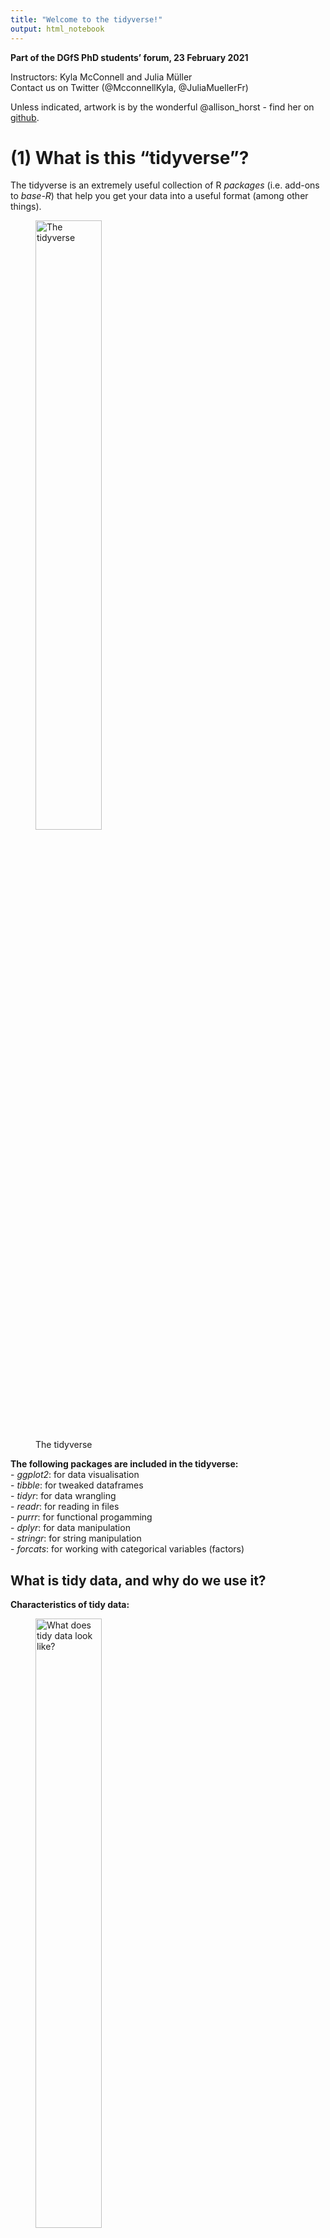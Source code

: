 ```yaml
---
title: "Welcome to the tidyverse!"
output: html_notebook
---
```


**Part of the DGfS PhD students' forum, 23 February 2021**

Instructors: Kyla McConnell and Julia Müller  
Contact us on Twitter (@McconnellKyla, @JuliaMuellerFr)  

Unless indicated, artwork is by the wonderful @allison_horst - find her on [github](https://github.com/allisonhorst/stats-illustrations).


# (1) What is this "tidyverse"?

The tidyverse is an extremely useful collection of R *packages* (i.e. add-ons to *base-R*) that help you get your data into a useful format (among other things).

![The tidyverse](img/tidyverse_celestial.png){width=50%}

**The following packages are included in the tidyverse:**  
- *ggplot2*: for data visualisation  
- *tibble*: for tweaked dataframes  
- *tidyr*: for data wrangling  
- *readr*: for reading in files  
- *purrr*: for functional progamming  
- *dplyr*: for data manipulation  
- *stringr*: for string manipulation  
- *forcats*: for working with categorical variables (factors)  


## What is tidy data, and why do we use it?

**Characteristics of tidy data:**  

![What does tidy data look like?](img/tidydata_1.jpg){width=50%}

**Why this format?**  
- a lot of wrangling commands are based on the assumption that your data is tidy 
- is expected for many statistical models
- works best for plotting 
- "Tidy datasets are all alike, but every messy dataset is messy in its own way" Hadley Wickham

![Why use tidy data?](img/tidydata_3.jpg){width=50%}


# (2) R basics

## Installing and loading packages

- Install a new package with `install.packages("PACKAGENAME")` or through the Packages pane (bottom right) - only if you haven't used a package before
- Every time you start a new R session, load the package(s) you need with `library()` near the top of the script

```r
library(tidyverse)
```
As you can see when loading the tidyverse package, it's actually a family/collection of packages.


## Variables

Variables: give name/label to output, saves it (can be used anywhere below in current script)

name_of_variable <- code

For example:
```r
fav_number <- 12

fav_number * 3

worst_number <- 7

difference <- fav_number - worst_number

difference
```

## Data types

- Data types -- how R interprets the input you give it
- Figure out what type something is with `class()` 

```r
class(8.8)

class(double_number)
```

- Numbers generally treated as *numeric* -> can include decimals 

- *integer* allows only whole numbers -> can force numbers into this form with `as.integer()`
  - this will truncate the decimal (cut it off), not round
  - round with `round()`

```r
as.integer(8.8)

integer_variable <- as.integer(8.8)
integer_variable

class(integer_variable)

round(8.8)
```

- *character* is text, always enclosed in either double or single quotation marks 

```r
class('hello')
```

- *logical* can be either TRUE or FALSE, nothing else. 

test if something is identical with ==
test if something is not identical with !=
test if something is greater than with > or less than with <
or try greater than or equals to >= or less than or equal to with <=

```r
7 < 8

"dog" == "dogs"

8.8 >= 5.6

logic_test <- "seven" == 7

class(logic_test)
```

*factor* - string variables that should be treated as categories / distinct levels of a grouping -> will become more relevant when we work with datasets


## Vectors

Special variable type: *vector* -- contains multiple items of the same type, enclosed in the syntax `c()`

- command `length()` returns number of items in the vector

```r
grocery_list <- c("apples", "bananas", "bread", "orange juice")

length(grocery_list)
```

You can also do "vector-wise" operations:
```r
my_numbers <- c(12, 14, 26, 57, 82)

my_numbers + 2
```

Mathematical operation is "broadcast" to each item

Add/subtract/multiply/divide a vector by another vector: items matched up one at a time in a loop

You can also take a certain item from a vector using square brackets. For example, take the first item:

```r
my_numbers[5]
```


# (3) Communicating with R

## Understanding warnings and errors
R will often "talk" to you when you're running code. For example, when you install a package, it'll tell you e.g. where it is downloading a package from, and when it's done. Similarly, when you loaded the tidyverse collection of packages, R listed them all. That's nothing to worry about!

When there's a mistake in the code (e.g. misspelling a variable name, forgetting to close quotation marks or brackets), R will give an *error* and be unable to run the line. The error message will give you important information about what went wrong.
```r
hello <- "hi"
Hello
```

In contrast, *warnings* are shown when R thinks there could be an issue with your code or input, but it still runs the line. R is generally just telling you that you MIGHT be making a logical error, not that the code is impossible.

```r
c(1, 2, 3) + c(1, 2)
```


## Reading function documentation
We'll get to know a number of R *functions* today. These functions can take one or more `arguments`. As an example, let's try out the `say()` function from the cowsay package.

First, (install and) load the cowsay package:
```r
# install.packages("cowsay")
library(cowsay)
```

Try the following code:
```r
say(
  what = "Good luck learning R!", 
  by = "rabbit")
```

We can see that this function has the `what` argument (what should be said?) and the `by` argument (which animal should say it?). But what other options are there for this command - which other animals, for example, or can you change the colour? To see the documentation for the `say` command, you can either run this line of code:
```r
?say
```
...or type in `say` in the Help tab on the bottom right.

This will show you the documentation for the command.

- *Usage* shows an overview of the function arguments and their defaults (e.g. if you typed in `say()` without any arguments in the brackets, you'd get the defaults, i.e. a cat saying "Hello world!")
```r
say()
```

- *Arguments* provides more information on each argument. 
Arguments are the options you can use within a function.
- what
- by 
- type
- what_color
etc. 
Each of these can be fed the `say()` function to slightly alter what it does.

- *Examples* at the bottom of the help page lists a few examples you can copy-paste into your code to better understand how a function works.

Don't worry if you don't understand everything in the documentation when you're first starting out. Just try to get an idea for which arguments there are and which options for those arguments. It's good practice to look at help documents often -- this will also help you get more efficient at extracting the info you need from them.

### Try it out
Call the `say()` function including the arguments what, by, and what_color. Try at least a few different options for each of these and find your favorite look. Try using "random" with the argument "by" or "catfact" or "fortune" with the argument "what".
```r

```


# (4) Reading in data
What type of file are you working with? Specifically, what's used to separate the values in the different columns? To find out, open the file in a text editor. Common options are either commas or semicolons (in which cases, the file often has the ending .csv) or tabs (often .txt files).
Where is the file saved? If you are working in a Markdown and the data file is saved in the same location as the script file, you can use the name of the file with its ending, e.g. "new_data.csv" or "final_data.txt". This is possible because RMarkdown automatically sets the working directory, i.e. the location R tries to find the file, to where it is saved. This is very convenient especially when you share your script and data. Your contributor doesn't need to type in any long paths but can directly start working.
If the file is saved in a subfolder called "data", use  "data/example_file.csv"). ../ allows you to go backwards one folder.

If you're working in a script, use `setwd()` (e.g.: `setwd(~Documents/PhD/Rscripts/...)` or `setwd(C:/Documents...)`), or Session -> Set Working Directory -> Choose Directory...)

The commands to read in a file are:
- base-R: `read.csv()` and `read.tsv()`
  - tidyverse (improvements, reads as tibble instead of dataframe): `read_csv()` and `read_tsv()`
    - must have tidyverse installed and loaded with a `library()` call
    - `read_csv2()` for semicolon-separated csv 
    - `read_delim(file, delim)` for any other delimiters
    
*Save the output to a variable using <- *

So reading in data tends to follow this pattern:
```r
name_of_data_in_R <- read_csv("data_file.csv") # equivalent to
name_of_data_in_R <- read_delim("data_file.csv", delim = ",")

name_of_data_in_R <- read_csv2("data_file.csv") # equivalent to
name_of_data_in_R <- read_delim("data_file.csv", delim = ";")

name_of_data_in_R <- read_tsv("data_file.txt") # tab-separated file
```


#### A note on the data we'll use today
We've tried to tailor the workshop to be relevant to the kinds of data many of you said you used in the pre-workshop survey, so we'll start with self-paced reading data (which looks fairly similar to eye-tracking data, another common response), and later use examples of corpus data and a questionnaire output. However, everything we discuss is useful for any kind of data!
We're also providing several files for you to practise on later, so you can pick data that looks closest to what you're actually working with.

Let's read in a small self-paced reading dataset (saved in the data folder, so we need to add `data/` to tell R that):
```r
spr_data <- read_csv("data/spr_example.csv")
```

## Dataframes and tibbles: What's the difference?
We already know one command set from the tidyverse: `read_csv()` and `read_tsv()`. These are used to read in data, and they return a structure called the "tibble". 

The tibble is the "tidyverse" version of the base-R alternative, the "data.frame". 

In practice, "data.frame"s and "tibble"s are very similar, however:
- tibbles print a few rows as default
- tibbles are made to work with the tidyverse calls to come
- tibbles don't automatically read in text columns as factors (sounds like a disadvantage but is often an advantage, more on this later)
- tibbles doesn't restrict or change column names -- if they are invalid (have spaces, start with whitespace), they can still be called, you just have to surround them with backticks ``

That's probably enough info for now, but if you want to read more about tibbles as you get more comfortable with R, here is a chapter in R for Data Science: 
https://r4ds.had.co.nz/tibbles.html


# (5) Exploring our data

Now you have a data file read in, but how do you see what's in it?

```r
head(spr_data)
```

You can change the amount of rows with the `n` *argument*: 
```r
head(spr_data, n=3)
```

Or: click name of dataframe in Environment tab
  - can also sort columns and Filter rows -- just for viewing purposes
  - bit slow if you start having huge dataframes but often a good first look

`summary()`: call it on a dataframe to get each column and useful info based on the data type. For example, numeric columns will show the min, median, max and the quartiles (25% increments).
```r
summary(spr_data)
```

#### Try it out - delete?

1. Load in the dataframe "spr_example.csv" as a tibble, i.e. using the tidyverse call `read_csv()` Make sure to save it to a variable.
2. Take a look at your dataframe in the Environment tab. 
3. Try the command `colnames()` on the variable you saved the dataframe to. What does it do?
4. We already tried the `head()` command, now try the `tail()` command. What does it do?


# (6) The pipe %>% 

One of the most noticeable features of the tidyverse is the pipe %>% (keyboard shortcut: Ctr/Cmd + Shift + M) .

The pipe takes the item before it and feeds it to the following command as the first argument. Since all tidyverse (and some non-tidyverse) functions take the dataframe as the first argument, this can be used to string together multiple functions. 

So to re-write the `head()` function with the pipe:
```r
spr_data %>% 
  head()
```

This produces the exact same output as `head(spr_data)`. Why would this be useful?

Compare the following lines of pseudocode, which would produce the same output:

A.
bop(
  scoop(
    hop(foo_foo, through = forest),
    up = field_mice
  ), 
  on = head
)


B.
foo_foo %>%
  hop(through = forest) %>%
  scoop(up = field_mice) %>%
  bop(on = head)
  
You can see that the version with the pipe is easier to read when more than one function is called on the same dataframe! 

Here are some more examples:
```r
# Equivalent to summary(spr_data)
spr_data %>% 
  summary()


# Equivalent to colnames(spr_data), which returns all column names
colnames(spr_data)

spr_data %>% 
  colnames() 

# Equivalent to nrow(spr_data), which returns the number of rows in the df
nrow(spr_data)

spr_data %>% 
  nrow()
```

And you can also stack commands by ending each row (except the last one) with a pipe:
```r
spr_data %>% 
  colnames() %>% #extracts column names
  toupper() #converts them to uppercase

spr_data %>% 
  colnames() %>% #extracts column names
  nchar() #counts the number of letters
```


# (7) Changing columns

## (7.1) rename()
You can rename columns with the `rename()` function. The syntax is new_name = old_name. Let's rename the `cond` variable:
```r
spr_data %>% 
  rename(condition = cond)
```

You can also rename multiple columns at once (no need for an array here):
```r
spr_data <- spr_data %>% 
  rename(condition = cond, 
         sentence = full_sentence)
```
Notice above that I've saved output over the spr_data dataframe to make the changes 'permanent'.


## (7.2) relocate()

![Relocate](img/dplyr_relocate.png){width=50%}

The `relocate` function lets you change the order of variables in the data. The following command moves the participant id, full sentence, and word to the beginning: 
```r
spr_data %>% 
  relocate(participant, sentence, word)
```

You can also specify that a variable should be placed before or after another variable:
```r
spr_data %>% 
  relocate(word_num, .after = word) %>% 
  relocate(sentence, .before = sentence_num)
```

Another option is to sort by data type, e.g. if you'd like all character variables to be shown first:
```r
spr_data %>% 
  relocate(where(is_character))
```
Other options: is_numeric for numbers, is_factor?

This is particularly useful if you have large datasets with lots of variables.

## (7.3) select()

- The traditional syntax for dealing with columns is dataframe$column.

A useful step in using pipes and tidyverse calls is the ability to *select* specific columns. That is, instead of writing `spr_data$category` we can write:

```r
spr_data %>% 
  select(category) 
```

We can then use this column for further calculations, like piping it on to the summary call. This will provide the same result as `summary(spr_data$price)`
```r
spr_data %>% 
  select(price) %>% 
  summary()

spr_data %>% 
  select(price) %>% 
  max()

spr_data %>% 
  select(height) %>% 
  min()
```

We could, for example, look at the tallest item:
```r
spr_data %>% 
  select(height) %>% 
  max()
```

Or the thinnest:
```r
spr_data %>% 
  select(width) %>% 
  min()
```


### Select multiple columns 
You can also use `select()` to take multiple columns. 

```r
spr_data %>% 
  select(name, price, category)
```

You can see that these columns are presented in the order you gave them to the select call, too:

```r
spr_data %>% 
  select(category, price, name)
```

You can also use this to reorder columns in that you give the name of the column(s) you want first, then finish with `everything()` to have all other columns follow:

```r
spr_data %>% 
  select(price, everything())
```

#### Try it out 

1. We tried piping spr_data to `head()` above. Try it now with `tail()`. What does this show you? 
```r

```

2. Pipe the 'spr_data' dataset to `colnames()` What does this command do? (Bonus, pipe the columnn names on to the `nchar()` function and figure out what that does.)
```r

```

3. What is the shortest item in the dataset? The widest?
```r

```

4. Select the depth column and pipe it to `range()` to see the full rannge of depths.
```r

```


### Preview vs. saving
- Above: mostly previewing using `select()` for first insights
  - if you look at the spr_data dataframe, for example in the Environment panel on the upper-right, the dataframe hasn't changed

- To save your changes: assigning your call back to the variable name

- Good work flow: Preview then save when you're sure you're happy with the output

```r
spr_data %>% 
  select(name, everything())
```

```r
spr_data <- spr_data %>% 
  select(name, everything())
```

There is no output here, but the spr_data dataframe has been permanently updated (within the R session, not in your file system)

There is also a trick to show a preview and save it to the variable -- wrapping the whole call in parentheses -- use with caution!

```r
(spr_data <- spr_data %>% 
  select(name, everything()))
```

If you make a mistake: arrow with a line under it in the code block of R-Markdown, runs all blocks above (but not the current one)


### Remove columns with select

You can also remove columns using select if you use the minus sign. For example, here, we have the first column ("X1") which is a sort of row numbering. If you don't want this column, you can drop it with select:

```r
spr_data %>% 
  select(-X1)
```

You can also remove multiple columns at once by writing them in an array `c()`. Once your preview looks the way you want it --just make sure to save your results by committing it to a variable (over the old one is fine).

```r
(spr_data <- spr_data %>% 
  select(-c(X1, old_price)))
```

### Leveling up select()

Until now, we've used select() in combination with the full column name, but there are helper functions that let you select columns based on other criteria.

For example, here's how we can select both the `price` and the `old_price` column - by specifying `ends_with("price")` in the select() call:
```r
spr_data %>% 
  select(ends_with("price"))
```

The opposite is also possible, e.g.
```r
spr_data %>% 
  select(starts_with("s"))
```
returns all columns that start with "s".

`contains` is another helper function. Here, we're using it to show all columns that contain an underscore:
```r
spr_data %>% 
  select(contains("_"))
```

If we try to select a column that doesn't exist, we get an error message:
```r
# spr_data %>% 
#  select(name, translation)
```

But if we combine select with any_of, we don't see an error. Instead, R just returns the columns that do exist:
Note here that you have to use an array and enclose the names in quotes!
```r
spr_data %>% 
  select(any_of(c("name", "translation")))
```

We can also select a range of  variables using a colon. This works both with variables and (a range of) numbers:
```r
spr_data %>% 
  select(X1:category)

spr_data %>% 
  select(1:3) # first three columns
```
Here, the order of the columns matters!


Other helper functions are:
- matches: similar to contains, but can use regular expressions
- num_range: in a dataset with the variables X1, X2, X3, X4, Y1, and Y2, select(num_range("X", 1:3)) returns X1, X2, and X3

#### Try it out
1. From the spr_data dataset, select all columns that start with the letter "d". (Case-sensitive!)

2. Select all the columns of spr_data that contain "th".

3. You would like to buy a really cheap chair -- Filter the dataset to include only chairs that cost less than 100 SAR.

4. Show two different ways to filter the name column to include only items named "BILLY" or "KALLAX".


# (8) Subsets

- Look for rows that fulfill certain conditions

![Filter](img/dplyr_filter.jpg){width=50%}

## (8.1) filter()
### Filter based on a condition
### filter()

Use `filter()` to return all items that fit a certain condition. For example, you can use:
- equals to: ==
- not equal to: !=
- greater than: > 
- greater than or equal to: >=
- less than: <
- less than or equal to: <=
- in (i.e. in a vector): %in%

Syntax: filter(columnname logical-operator condition)

```r
penguins %>% 
  filter(bill_length_mm > 55)

penguins %>% 
  filter(bill_length_mm < 35)

penguins %>% 
  filter(bill_depth_mm < 14)
```

You can also select numeric rows with a specific value
```r
penguins %>% 
  filter(year == 2009)
```

Or you can use it to select all items in a given category. Notice here that you have to use quotation marks to show you're matching a character string.

Look at the error below:
```r
penguins %>% 
  filter(island == Biscoe)
```

The correct syntax is: (because you're matching to a string)
```r
penguins %>% 
  filter(island == "Biscoe")

penguins %>% 
  filter(species == "Gentoo")
```

To use %in%, give an array of options (formatted in the correct way based on whether the column is a character or numeric):
```r
penguins %>% 
  filter(species %in% c("Gentoo", "Chinstrap"))

penguins %>% 
  filter(year %in% c(2008, 2009))
```
Note that filter is case-sensitive, so capitalization matters.

#### Try it out

1. Load in the spr_example dataset again (update the path if you have to). 
```r
spr <- read_csv("data/spr_example.csv") 
```

2. Reading times lower than 150ms are pretty unusual and are sometimes removed from self-paced reading data. You decide that you want to remove these response times from your data. Filter out all RTs below 150ms from the spr dataset and save your result.
```r
nrow(spr)

spr <- spr %>% 
  filter(RT >= 150)

nrow(spr)
```

3. You want to take a look at the results from Par_C only: Filter these data points but don't save the result. 
```r
spr %>% 
  filter(participant == "Par_C")
```

4. You're not interested in the practice items in the spr dataframe. Filter the dataset to include everything BUT the practice items and save your result.
```r
spr <- spr %>% 
  filter(cond != "practice")
```

### Leveling up filter
- %in%  
- < <= > >=  
- is.na(), !is.na()  
- | &  

## (8.2) distinct()

## (8.3) top_n()

sample()?

# (9) Creating and changing columns 

![Mutate](img/dplyr_mutate.png){width=50%}

## (9.1) mutate()

Let's try to make a column where the prices are in euro. We can call this column price_eur. When I checked, 1 Saudi Riyal was equal to 0.22 euro. So we can multiply the price_sar column by 0.22

```r
spr_data %>% 
  mutate(threes = 3)

spr_data <- spr_data %>% 
  mutate(price_eur = price_sar * 0.22)
```
Now, there's a new column called price_eur (it's at the very end by default)

You can also save the new column with the same name, and this will update all the items in that column (see below, where I add 100 to every price, but note that I don't save the output)

```r
spr_data %>% 
  mutate(price_sar = price_sar + 100)
```

You can even create many new columns at the same time. Here, dropping each new column onto a new line is considered new style (but not necessary!)

For example, if we wanted to represent dimensions as meters instead of cm:
```r
spr_data %>% 
  mutate(depth_m = depth/100, 
         height_m = height/100, 
         width_m = width/100)

spr_data %>% 
  mutate(depth_m = depth/100) %>% 
  mutate(height_m = height/100)
```

You can also do operations to character columns; for example, 
```r
spr_data %>% 
  mutate(name = tolower(name))
```

### Change data type in a column

- Tibbles read in all text columns as character -- if you want something to be a factor, you have to set this explicitly. 

- Factors represent groups (participant, conditions, etc.)

- When R acknowledges something as a factor, it can see that there are repeated groupings, i.e. that c("US", "US", "UK") has two instances of the grouping "US" and one of the grouping "UK".

- Let's see what happens when we use call summary on a character column:
```r
class(spr_data$category)

spr_data %>% 
  select(category) %>% 
  summary()
```

It tells us just that there are 3694 character rows.

In reality, category is a grouping that repeats itself. So let's set it to a factor (and save it!):
```r
spr_data <- spr_data %>% 
  mutate(category = as.factor(category))

spr_data$category <- as.factor(spr_data$category)

class(spr_data$category)
```

Now call summary on the category column:
```r
spr_data %>% 
  select(category) %>% 
  summary()
```
Now it tells us how many items of each category are present in the dataframe! Factors also have other benefits / allow R to work intuitively with categories -- so converting to factor will enable R to work with this type of column as it should.

Which other columns in this dataframe should be factors?
```r
spr_data <- spr_data %>% 
  mutate(other_colors <- as.factor(other_colors),
         designer <- as.factor(designer))

spr_data$designer <- as.factor(designer)

summary(spr_data$designer)
```

Things like a description, or the item names (if they don't repeat much), don't have to be factors but are more intuitive as character columns, since they don't represent groupings.

Check out the changes in the environment panel too. 

Some calls you can use on factor column include:
```r
levels(spr_data$category) #Shows which unique groupings exist
levels(spr_data$other_colors)
```

There is also another syntax that does the same job for replacing columns with altered copies. You may like this better -- either works fine! 
spr_data$category <- as.factor(spr_data.category)

If any other columns in your dataframe are read in wrong (for example, if you have a numeric column that looks like: "43", "18" and is being read as a character column) you can convert them with similar syntax: 
`as.numeric()`, `as.character()` etc.

#### Try it out

1. Call summary on the "participant" column of the spr dataframe -- you can do this either the "tidyverse way" with `select()` or with the traditional `$` syntax. What does it show? 
```r
spr_data <- read_csv("../data/spr_example.csv")
```

2. Call `class()` on the same column to get the data type. 

3. Now, try changing the column to a factor using `as.factor()`. Remember that you'll have to save this over top of the old variable.
- Change a character column into a factor using `as.factor()` 
  - save over the original column

4. What do `class()` and `summary()` return now?

5. Are there any other columns in the spr dataframe that you think should be represented as factors?



# (10) Summary tables with groupings

### group_by() & summarize()
First, load the spr_data dataset again:
```r
spr_data <- read_csv('https://raw.githubusercontent.com/rfordatascience/tidytuesday/master/data/2020/2020-11-03/spr_data.csv') 
```

To look at summary statistics for specific groupings, we have to use a two- (more like three-) step process. 

First, group by your grouping variable using `group_by()`
Then, summarize, which creates a column based on a transformation to another column, using `summarize()` or `summarise()`
Finally, ungroup (so that R forgets that this is a grouping and carries on as normal, with `ungroup()`
  - usually this makes no difference to what you see but is an important fail-safe

You can use multiple different operations in the summarize part, including:
- mean(col_name)
- median(col_name)
- max(col_name)
- min(col_name)

For example, to return the average price in each category:
```r
spr_data %>% 
  group_by(category) %>% 
  summarize(mean(price)) %>% 
  ungroup()
```

You can also give a name to your new summary column: 
```r
spr_data %>% 
  group_by(category) %>% 
  summarize(avg_price = mean(price)) %>% 
  ungroup()
```

Or further manipulate it:
```r
spr_data %>% 
  group_by(category) %>% 
  summarize(avg_price_eur = mean(price) * 0.22) %>% 
  ungroup()
```

For categorical columns, you can also count how many rows are in each category using `count()` instead of `summarize()`

```r
spr_data %>% 
  group_by(category) %>% 
  count() %>% 
  ungroup()
```

Similarly, you can use distinct() to return the unique items in the category, for example:
```r
spr_data %>% 
  group_by(category) %>% 
  distinct(name) %>% 
  ungroup()

spr_data %>% 
  distinct(name)
```
You can call `distinct()` without an argument, which will make sure that all columns have only unique items, or you can call it on a specific column, which will return only that column and all the unique items in it.

Or both:
```r
spr_data %>% 
  group_by(category) %>% 
  distinct(name) %>% 
  count()
```


#### Try it out

1. Starting with the spr dataset, group by participant and use summarize to find the max RT for each participant. 
```r
spr %>% 
  group_by(participant) %>% 
  summarize(max(RT)) %>% 
  ungroup()
```

2. With the same dataset, group by condition and return the mean RT for each condition. This is already a first step towards statistical analysis of your data! Do conditions look like they have similar or very different means?
```r
spr %>% 
  group_by(cond) %>% 
  summarize(mean(RT)) %>% 
  ungroup()
```


3. Summarize based on condition and count how many full sentences are in each condition. (Here you will realize that this example dataset doesn't make a ton of sense :D)
```r
spr %>% 
  group_by(cond) %>% 
  count(full_sentence) %>% 
  ungroup()

spr %>% 
  count(full_sentence)
```


## If-else-statements
Now for something fancy. You can also make new columns based on "if" conditions using the call `ifelse()`. The syntax of ifelse is: ifelse(this_is_true, this_happens, else_this_happens). For example:

```r
spr_data %>% 
  mutate(price_categorical = ifelse(price > 2000, "expensive", "not expensive")) %>% 
  select(name, price, price_categorical)
```

Here is another example (notice the output isn't being saved since we don't really need it):
```r
spr_data %>% 
  mutate(height_categorical = ifelse(height <= 100, "shorter than 1m", "taller than 1m")) %>% 
  select(name, height, height_categorical)
```

You can also use ifelse on categorical / character columns:
```r
spr_data %>% 
  mutate(fav_designer = ifelse(designer == "Carina Bengs", "Yes", "No")) %>% 
  select(name, designer, fav_designer)
```

You can also use this to condense the groups in a certain column. For example, say we want to combine the categories "Beds", "Wardrobes", and "Chests of drawers & drawer units" into one category, "Bedroom":
```r
spr_data %>% 
  mutate(new_category = ifelse(category %in% c("Beds", "Wardrobes","Chests of drawers & drawer units"), "Bedroom", category)) %>% 
  select(item_id, category, new_category)
```
Notice here that if we want to affect the entry only if the condition is TRUE, leaving it unchanged if it is false, we leave the column name as the else condition. This tells R to take the value that is currently in that column if it finds the condition to be FALSE.

We can use the same idea in-place, replacing the existing column, by just assinging it to the identical column name:
```r
spr_data %>% 
  mutate(category = ifelse(category %in% c("Beds", "Wardrobes","Chests of drawers & drawer units"), "Bedroom", category))
```

Finally, this is pretty complicated so get ready, you can also combine multiple ifelse statements. Try to follow the logic below:

```r
spr_data %>% 
  mutate(category = ifelse(category %in% c("Beds", "Wardrobes","Chests of drawers & drawer units"), "Bedroom", 
                          ifelse(category %in% c("Cabinets & shelving units", "Café furniture"," Chairs"), "Kitchen", "Other")))

penguins %>% 
  mutate(categorical_weight = ifelse(body_mass_g > 3000, "chunky",
    ifelse(body_mass_g > 2000, "normal",
           ifelse(flipper_length_mm > 200, "long fins", 
      "small")
  )))
```

Most of the examples above involve labeling different groupings with text, but you can use ifelse for all sorts of operations. Say the price of wood has gone up, so we want to add 100SAR to the price of any furniture taller than 1m. We could:
```r
spr_data %>% 
  mutate(new_price = ifelse(height >= 100, price + 100, price)) %>% 
  select(item_id, height, price, new_price)
```
Remember, you could also do this in-place by assigning the new column to "price" instead of "new_price".

#### Try it out

1. Create a new column that shows whether or not the word is in the first half of a sentence. If the word number is less than or equal to 3, this new column should read 'first half', if not, it should read 'second half'.
```r
spr %>% 
  mutate(sentence_half = ifelse(word_num <= 3, "first half", "second half"))
```

2. Create a new column that has the part of speech for a word. If the word is in following list, it should be labeled "content", otherwise, it should be labeled "function": c("practice", "sentence", "relative", "clause.", "cats.")
```r
spr %>% 
  mutate(POS = ifelse(word %in% c("practice", "sentence", "relative", "clause.", "cats."), "content", "function"))
```

3. Create a new column that shows how fast a word was read. First, find the mean reading time over the entire dataset. You can do this in the console most easily using the base-R syntax `mean(spr$RT)`. If the RT is greater than or equal to this number, your new column should read "slow", otherwise, it should read "fast". 
```r
mean(spr$RT)

spr %>% 
  mutate(fastness = ifelse(RT >= mean(spr$RT), "slow", "fast"))
```

![Case when: an extension of if-else](img/dplyr_case_when.png){width=50%}


![Group and ungroup](img/group_by_ungroup.png){width=50%}

# (11) Transforming data 

![Pivot](img/tidyr_spread_gather.png){width=50%}
## (11.1) pivot()
-> pivot (wide - long, or long - wide)
separate (example: tagged corpus text) and unite (example: create participant id from experiment id + number)

# (12) Joining several data sets
- left_join, right_join, inner_join, full_join
- semi_join, anti_join
- bind_rows, bind_cols


# (13) Writing files to disk

To write files to disk, you also need to select which separator you want to use -- do you want a comma-separated file or a tab-separated file? In theory, this shouldn't matter much,y ou just have to know which you pick. 

CSVs are often saved as .csv (this is also openable in Excel) and TSVs are often saved as .txt

You can save CSVs and TSVs like so:
```r
# write_tsv(spr_data, "spr_data_df.txt")

# write_csv(spr_data, "spr_data_df.csv")
```
Syntax: write_tsv(dfname, "filename.ext")

Remember, something like data type in R (ex: character or factor) can't be saved into one of these files -- it just saves the values separated by the separator (and the column names). So you'll still have to do the conversions next time you read the file into R. 


# (13) Simple graphs
- working with subsets by directly piping them into a plotting/model call

![ggplot2](img/ggplot2_exploratory.png){width=50%}

CHECK
- across  
- nest_by  
- recode, recode_factor  
- coalesce  
- lag and lead  
- cumulative aggregates  


# (14) Getting help

## Resources and cheat sheets
- [R for Data Science](https://r4ds.had.co.nz/index.html)
- [Collection of cheat sheets](https://rstudio.com/resources/cheatsheets/)

## How to access and read function documentations
?command/??command or enter it into the help search box

vingettes

## Reprex?

## Working with Google results

## Workflows/code conventions
-add- 


## Challenge questions / thinking tidyverse / chaining commands 
### Chaining commands

Thinking tidyverse: Now you have a lot of tidy tools that can all be combined or "chained".

See if you can figure out the following challenges. (Some may be a bit tricky, it's alright if you have to skip a couple or come back to them later.)

Penguins: 

1. Make a new column converting body mass to kg, then filter out all penguins under 6kg and save the result to a new tibble called "small_penguins".
```r

```

2. Which penguin species occur on Biscoe island? Filter first to include only this island, then return the distinct species that are found there. 
```r

```

3. Remember that the flipper_length column is represented in mm. Return how many penguins measured in this dataset had a flipper length longer than 2.5cm. Try to do this in one step, without having to permanently add the column to the dataframe (and without using 250cm)
```r

```


SPR: 
1. "Center" the response times around the average. This means take the mean RT and subtract it from every RT, so that 0 is now the average RT and the numbers reflect how much faster or slower the RT was from average. Save these centered RTs as a column called RT_c
```r

```

2. Create a new column that is called word_length and assign it to the number of characters in the word. Save the output.
```r

```

spr_data:
1. Return the most expensive bed.
```r

```

2. Count how many chairs are available in other colors.
```r

```


3. There is some junk in the designer column. Look at it using distinct(), then remove it with the following code: 

spr_data <- spr_data %>% 
  filter(!str_detect(designer, "[0-9]"))
  
Note: str_detect looks for regular expressions. Here, the regular expression [0-9] matches any number. If this is true, str_detect returns TRUE -- However, it is proceeded by ! which means NOT. Thus, the filter is satisfied only if str_detect returns FALSE, i.e. there are no numbers present.
  
Then, find which designer makes the most expensive furniture. Return the average price for each designer's products, and arrange them from largest to smallest. (Hint, give your summary column a name.)
```r

```


4. How many products did each designer design? You can use count, but can also just save this variable as a factor and look at a summary. 
```r

```



